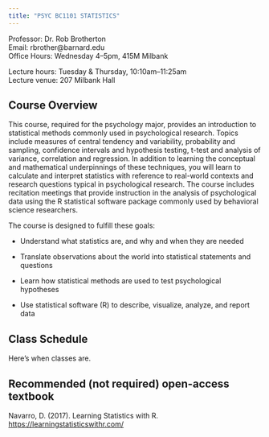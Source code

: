 ```yaml
---
title: "PSYC BC1101 STATISTICS"
---
```


Professor: Dr. Rob Brotherton  
Email: rbrother@barnard.edu  
Office Hours: Wednesday 4–5pm, 415M Milbank 

Lecture hours: Tuesday & Thursday, 10:10am–11:25am  
Lecture venue: 207 Milbank Hall


## Course Overview

This course, required for the psychology major, provides an introduction to statistical methods commonly used in psychological research. Topics include measures of central tendency and variability, probability and sampling, confidence intervals and hypothesis testing, t-test and analysis of variance, correlation and regression. In addition to learning the conceptual and mathematical underpinnings of these techniques, you will learn to calculate and interpret statistics with reference to real-world contexts and research questions typical in psychological research. The course includes recitation meetings that provide instruction in the analysis of psychological data using the R statistical software package commonly used by behavioral science researchers.

The course is designed to fulfill these goals:

-   Understand what statistics are, and why and when they are needed

-   Translate observations about the world into statistical statements and questions

-   Learn how statistical methods are used to test psychological hypotheses

-   Use statistical software (R) to describe, visualize, analyze, and report data




## Class Schedule

Here's when classes are.



## Recommended (not required) open-access textbook

Navarro, D. (2017). Learning Statistics with R. <https://learningstatisticswithr.com/>

